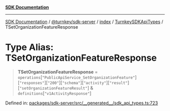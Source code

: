 [**SDK Documentation**](../../../../../../README.mdx)

***

[SDK Documentation](../../../../../../packages.mdx) / [@turnkey/sdk-server](../../../../README.mdx) / [index](../../../README.mdx) / [TurnkeySDKApiTypes](../README.mdx) / TSetOrganizationFeatureResponse

# Type Alias: TSetOrganizationFeatureResponse

> **TSetOrganizationFeatureResponse** = `operations`\[`"PublicApiService_SetOrganizationFeature"`\]\[`"responses"`\]\[`"200"`\]\[`"schema"`\]\[`"activity"`\]\[`"result"`\]\[`"setOrganizationFeatureResult"`\] & `definitions`\[`"v1ActivityResponse"`\]

Defined in: [packages/sdk-server/src/\_\_generated\_\_/sdk\_api\_types.ts:723](https://github.com/tkhq/sdk/blob/078f5423e923fbd1d7fd39440402d7f01d09c3d0/packages/sdk-server/src/__generated__/sdk_api_types.ts#L723)
